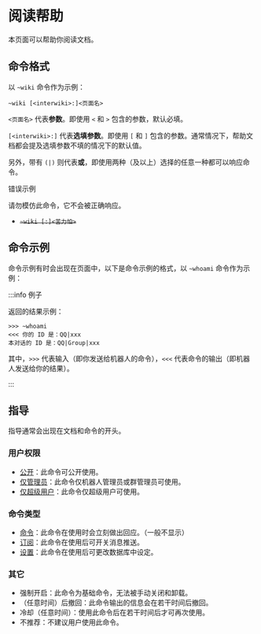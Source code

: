 # 阅读帮助

本页面可以帮助你阅读文档。

## 命令格式

以 `~wiki` 命令作为示例：

```
~wiki [<interwiki>:]<页面名>
```

`<页面名>` 代表**参数**。即使用 `<` 和 `>` 包含的参数，默认必填。

`[<interwiki>:]` 代表**选填参数**。即使用 `[` 和 `]` 包含的参数。通常情况下，帮助文档都会提及选填参数不填的情况下的默认值。

另外，带有 `(|)` 则代表**或**，即使用两种（及以上）选择的任意一种都可以响应命令。

错误示例

请勿模仿此命令，它不会被正确响应。

-   ~~`~wiki [:]<苦力怕>`~~

## 命令示例

命令示例有时会出现在页面中，以下是命令示例的格式，以 `~whoami` 命令作为示例：

:::info 例子

返回的结果示例：

```
>>> ~whoami
<<< 你的 ID 是：QQ|xxx
本对话的 ID 是：QQ|Group|xxx
```

其中，`>>>` 代表输入（即你发送给机器人的命令），`<<<` 代表命令的输出（即机器人发送给你的结果）。

:::

## 指导

指导通常会出现在文档和命令的开头。

### 用户权限

-   [公开](/docs/permissions)：此命令可公开使用。
-   [仅管理员](/docs/permissions)：此命令仅机器人管理员或群管理员可使用。
-   [仅超级用户](/docs/permissions)：此命令仅超级用户可使用。

### 命令类型

-   [命令](/docs/help/reading#命令类型)：此命令在使用时会立刻做出回应。（一般不显示）
-   [订阅](/docs/help/reading#命令类型)：此命令在使用后可开关消息推送。
-   [设置](/docs/help/reading#命令类型)：此命令在使用后可更改数据库中设定。

### 其它

-   强制开启：此命令为基础命令，无法被手动关闭和卸载。
-   （任意时间）后撤回：此命令输出的信息会在若干时间后撤回。
-   冷却（任意时间）：使用此命令后在若干时间后才可再次使用。
-   不推荐：不建议用户使用此命令。

